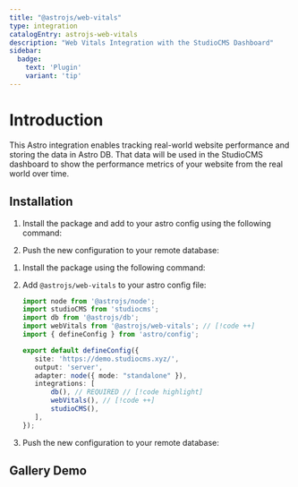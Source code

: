 ```yaml
---
title: "@astrojs/web-vitals"
type: integration
catalogEntry: astrojs-web-vitals
description: "Web Vitals Integration with the StudioCMS Dashboard"
sidebar:
  badge: 
    text: 'Plugin'
    variant: 'tip'
---
```



# Introduction

This Astro integration enables tracking real-world website performance and storing the data in Astro DB. That data will be used in the StudioCMS dashboard to show the performance metrics of your website from the real world over time.

## Installation
<Tabs syncKey='install-method'>
  <TabItem label="Astro Method" icon='astro'>
<Steps>

1. Install the package and add to your astro config using the following command:

   <PackageManagers type="exec" pkg="astro" args="add @astrojs/web-vitals" />

2. Push the new configuration to your remote database:

   <PackageManagers type="exec" pkg="astro" args="db push" />

</Steps>
  </TabItem>
  <TabItem label="Manual Method" icon='seti:powershell'>
<Steps>

1. Install the package using the following command:

   <PackageManagers pkg="@astrojs/web-vitals" />

2. Add `@astrojs/web-vitals` to your astro config file:

   ```ts twoslash title="astro.config.mjs"
   import node from '@astrojs/node';
   import studioCMS from 'studiocms';
   import db from '@astrojs/db';
   import webVitals from '@astrojs/web-vitals'; // [!code ++]
   import { defineConfig } from 'astro/config';

   export default defineConfig({
      site: 'https://demo.studiocms.xyz/',
      output: 'server',
      adapter: node({ mode: "standalone" }),
      integrations: [
          db(), // REQUIRED // [!code highlight]
          webVitals(), // [!code ++]
          studioCMS(),
      ],
   });
   ```

   <PackageManagers pkg="@astrojs/web-vitals" />

3. Push the new configuration to your remote database:

   <PackageManagers type="exec" pkg="astro" args="db push" />

</Steps>
</TabItem>
</Tabs>


## Gallery Demo

<Gallery galleryImages={webVitalsImages} />